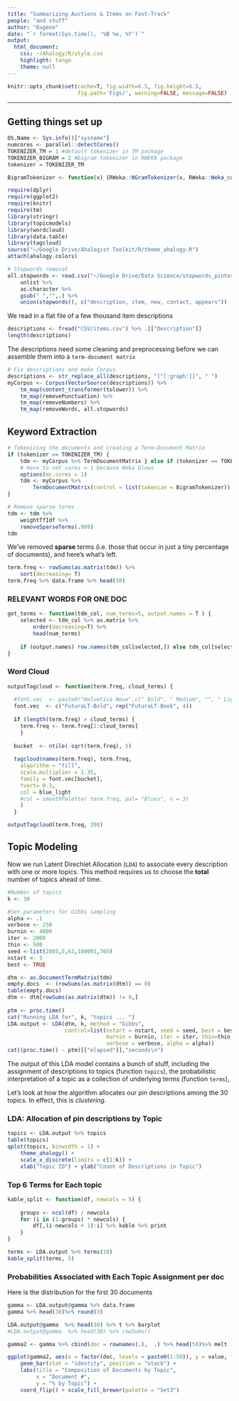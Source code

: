 ```yaml
---
title: "Summarizing Auctions & Items on Fast-Track"
people: "and stuff"
author: "Eugene"
date: "`r format(Sys.time(), '%B %e, %Y')`"
output:
  html_document: 
    css: ~/Ahalogy/R/style.css
    highlight: tango
    theme: null
---
```


```r
knitr::opts_chunk$set(cache=T, fig.width=6.5, fig.height=6.5, 
                      fig.path='Figs/', warning=FALSE, message=FALSE)
```

***
## Getting things set up
```r
OS.Name <- Sys.info()["sysname"]
numcores <- parallel::detectCores()
TOKENIZER_TM = 1 #default tokenizer in TM package
TOKENIZER_BIGRAM = 2 #bigram tokenizer in RWEKA package
tokenizer = TOKENIZER_TM

BigramTokenizer <- function(x) {RWeka::NGramTokenizer(x, RWeka::Weka_control(min = 1, max = 2))}
```

```r
require(dplyr)
require(ggplot2)
require(knitr)
require(tm)
library(stringr)
library(topicmodels)
library(wordcloud)
library(data.table)
library(tagcloud)
source("~/Google Drive/Ahalogist Toolkit/R/theme_ahalogy.R")
attach(ahalogy.colors)

# Stopwords removal
all.stopwords <- read.csv("~/Google Drive/Data Science/stopwords_pinterest.txt", header = F) %>%
    unlist %>%
    as.character %>%
    gsub(" ","",.) %>%
    union(stopwords(), c("description, item, new, contact, appears"))

```

We read in a flat file of a few thousand item descriptions
```r
descriptions <- fread("CSV/items.csv") %>% .[["Description"]]
length(descriptions)
```

The descriptions need some cleaning and preprocessing before we can assemble them into a `term-document matrix`
```r
# Fix descriptions and make Corpus
descriptions <- str_replace_all(descriptions, "[^[:graph:]]", " ")
myCorpus <- Corpus(VectorSource(descriptions)) %>% 
    tm_map(content_transformer(tolower)) %>% 
    tm_map(removePunctuation) %>% 
    tm_map(removeNumbers) %>% 
    tm_map(removeWords, all.stopwords)
```

## Keyword Extraction
```r
# Tokenizing the documents and creating a Term-Document Matrix
if (tokenizer == TOKENIZER_TM) {
    tdm <- myCorpus %>% TermDocumentMatrix } else if (tokenizer == TOKENIZER_BIGRAM) {
    # Have to set cores = 1 because Weka blows
    options(mc.cores = 1)
    tdm <- myCorpus %>%
        TermDocumentMatrix(control = list(tokenize = BigramTokenizer))
}

# Remove sparse terms
tdm <- tdm %>% 
    weightTfIdf %>% 
    removeSparseTerms(.999)
tdm
```

We've removed __sparse__ terms (i.e. those that occur in just a tiny percentage of documents), and here's what's left.
```r
term.freq <- rowSums(as.matrix(tdm)) %>% 
    sort(decreasing= T)
term.freq %>% data.frame %>% head(50)
```


### RELEVANT WORDS FOR ONE DOC
```r
get_terms <- function(tdm_col, num_terms=5, output.names = T ) {
    selected <- tdm_col %>% as.matrix %>% 
        order(decreasing=T) %>% 
        head(num_terms)
        
    if (output.names) row.names(tdm_col[selected,]) else tdm_col[selected,]
}
```


### Word Cloud
```r
outputTagcloud <- function(term.freq, cloud_terms) {
  
  #font.vec  <- paste0("Helvetica Neue",c(" Bold", " Medium", "", " Light", " Thin"))
  font.vec  <- c("FuturaLT-Bold", rep("FuturaLT-Book", 4))
  
  if (length(term.freq) > cloud_terms) {
    term.freq <- term.freq[1:cloud_terms]
    }
  
  bucket  <- ntile(-sqrt(term.freq), 5)
  
  tagcloud(names(term.freq), term.freq, 
    algorithm = "fill",
    scale.multiplier = 1.35,
    family = font.vec[bucket], 
    fvert= 0.3,
    col = blue_light
    #col = smoothPalette( term.freq, pal= "Blues", n = 3)
    )
  }
```

```r
outputTagcloud(term.freq, 200)
```


## Topic Modeling
Now we run Latent Direchlet Allocation (`LDA`) to associate every description with one or more topics. This method requires us to choose the __total__ number of topics ahead of time.
```r
#Number of topics
k <- 30

#Set parameters for Gibbs sampling
alpha <- .1
verbose <- 250
burnin <- 4000
iter <- 2000
thin <- 500
seed <-list(2003,5,63,100001,765)
nstart <- 5
best <- TRUE

dtm <- as.DocumentTermMatrix(tdm)
empty.docs  <- (rowSums(as.matrix(dtm)) == 0)
table(empty.docs)
dtm <- dtm[rowSums(as.matrix(dtm)) != 0,]
    
ptm <- proc.time()
cat("Running LDA for", k, "topics ... ")
LDA.output <- LDA(dtm, k, method = "Gibbs", 
                  control=list(nstart = nstart, seed = seed, best = best, 
                               burnin = burnin, iter = iter, thin=thin,
                               verbose = verbose, alpha = alpha))
cat((proc.time() - ptm)[["elapsed"]],"seconds\n")
```

The output of this LDA model contains a bunch of stuff, including the assignment of descriptions to topics (function `topics`), the probabilistic interpretation of a topic as a collection of underlying terms (function `terms`), 

Let's look at how the algorithm allocates our pin descriptions among the 30 topics. In effect, this is _clustering_.

### LDA: Allocation of pin descriptions by Topic
```r
topics <- LDA.output %>% topics
table(topics)
qplot(topics, binwidth = 1) + 
    theme_ahalogy() +
    scale_x_discrete(limits = c(1:k)) +
    xlab("Topic ID") + ylab("Count of Descriptions in Topic")
```


### Top 6 Terms for Each topic

```r
kable_split <- function(df, newcols = 5) {
    
    groups <- ncol(df) / newcols
    for (i in (1:groups) * newcols) {
        df[,(i-newcols + 1):i] %>% kable %>% print
    }
}
```


```r
terms <- LDA.output %>% terms(10)
kable_split(terms, 5)
```


### Probabilities Associated with Each Topic Assignment per doc

Here is the distribution for the first 30 documents
```r
gamma <- LDA.output@gamma %>% data.frame
gamma %>% head(30)%>% round(3)

LDA.output@gamma  %>% head(30) %>% t %>% barplot
#LDA.output@gamma  %>% head(30) %>% rowSums()
```


```r
gamma2 <- gamma %>% cbind(doc = rownames(.),  .) %>% head(50)%>% melt 

ggplot(gamma2, aes(x = factor(doc, levels = paste0(1:50)), y = value, fill = variable))+
    geom_bar(stat = "identity", position = "stack") +
    labs(title = "Composition of Documents by Topic", 
         x = "Document #",
         y = "% by Topic") +
    coord_flip() + scale_fill_brewer(palette = "Set3")
```

